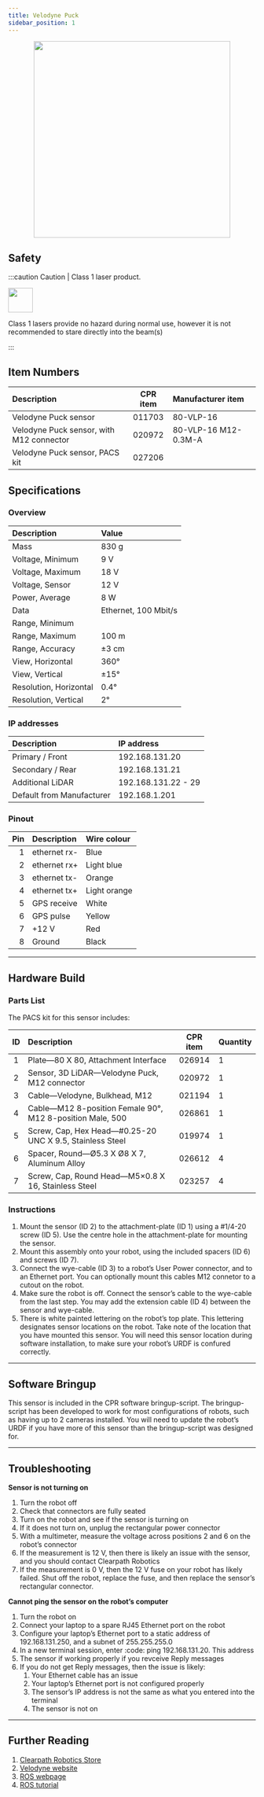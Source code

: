```yaml
---
title: Velodyne Puck
sidebar_position: 1
---
```




<center>
  <img src="/img/sensor_velodyne_puck_1.jpg" width="400"/>
</center>


## Safety

:::caution Caution | Class 1 laser product.

<img src="/img/safety_laser_radiation.png" width="50"/>

Class 1 lasers provide no hazard during normal use, however it is not recommended to stare directly into the beam(s)

:::


## Item Numbers

| Description                              | CPR item | Manufacturer item    |
| :--------------------------------------- |:-------: | :--------------------|
| Velodyne Puck sensor                     | 011703   | 80-VLP-16            |
| Velodyne Puck sensor, with M12 connector | 020972   | 80-VLP-16 M12-0.3M-A |
| Velodyne Puck sensor, PACS kit           | 027206   |                      | 

## Specifications

### Overview

| Description                 | Value                |
| :-------------------------- | :------------------- |
| Mass                        | 830 g                |
| Voltage, Minimum            | 9 V                  |
| Voltage, Maximum            | 18 V                 |
| Voltage, Sensor             | 12 V                 |
| Power, Average              | 8 W                  |
| Data                        | Ethernet, 100 Mbit/s |
| Range, Minimum              |                      |
| Range, Maximum              | 100 m                |
| Range, Accuracy             | ±3 cm                |
| View, Horizontal            | 360°                 |
| View, Vertical              | ±15°                 |
| Resolution, Horizontal      | 0.4°                 |
| Resolution, Vertical        | 2°                   |

### IP addresses

| Description               | IP address          |
| :------------------------ | :------------------ |
| Primary / Front           | 192.168.131.20      |
| Secondary / Rear          | 192.168.131.21      |
| Additional LiDAR          | 192.168.131.22 - 29 |
| Default from Manufacturer | 192.168.1.201       |

### Pinout

| Pin | Description  | Wire colour  |
| --: | :----------- | :----------- |
| 1   | ethernet rx- | Blue         |
| 2   | ethernet rx+ | Light blue   |
| 3   | ethernet tx- | Orange       |
| 4   | ethernet tx+ | Light orange |
| 5   | GPS receive  | White        |
| 6   | GPS pulse    | Yellow       |
| 7   | +12 V        | Red          |
| 8   | Ground       | Black        |

---

## Hardware Build

### Parts List

The PACS kit for this sensor includes:

| ID  | Description                                               | CPR item | Quantity | 
| :-: | :-------------------------------------------------------- | :------: | :------- |
| 1   | Plate—80 X 80, Attachment Interface                       | 026914   | 1        |
| 2   | Sensor, 3D LiDAR—Velodyne Puck, M12 connector             | 020972   | 1        |
| 3   | Cable—Velodyne, Bulkhead, M12                             | 021194   | 1        |
| 4   | Cable—M12 8-position Female 90°, M12 8-position Male, 500 | 026861   | 1        |
| 5   | Screw, Cap, Hex Head—#0.25-20 UNC X 9.5, Stainless Steel  | 019974   | 1        |
| 6   | Spacer, Round—Ø5.3 X Ø8 X 7, Aluminum Alloy               | 026612   | 4        |
| 7   | Screw, Cap, Round Head—M5×0.8 X 16, Stainless Steel       | 023257   | 4        |

### Instructions

1.  Mount the sensor (ID 2) to the attachment-plate (ID 1) using a #1/4-20 screw (ID 5). 
    Use the centre hole in the attachment-plate for mounting the sensor.
2.  Mount this assembly onto your robot, using the included spacers (ID 6) and screws (ID 7).
3.  Connect the wye-cable (ID 3) to a robot’s User Power connector, and to an Ethernet port. 
    You can optionally mount this cables M12 connetor to a cutout on the robot.
4.  Make sure the robot is off. 
    Connect the sensor’s cable to the wye-cable from the last step.
    You may add the extension cable (ID 4) between the sensor and wye-cable.
5.  There is white painted lettering on the robot’s top plate.
    This lettering designates sensor locations on the robot.
    Take note of the location that you have mounted this sensor.
    You will need this sensor location during software installation, to make sure your robot’s URDF is confured correctly.

---

## Software Bringup

This sensor is included in the CPR software bringup-script. 
The bringup-script has been developed to work for most configurations of robots, such as having up to 2 cameras installed. 
You will need to update the robot’s URDF if you have more of this sensor than the bringup-script was designed for.

---

## Troubleshooting

**Sensor is not turning on**

1.  Turn the robot off
2.  Check that connectors are fully seated
3.  Turn on the robot and see if the sensor is turning on
4.  If it does not turn on, unplug the rectangular power connector
5.  With a multimeter, measure the voltage across positions 2 and 6 on the robot’s connector
6.  If the measurement is 12 V, then there is likely an issue with the sensor, and you should contact Clearpath Robotics
7.  If the measurement is 0 V, then the 12 V fuse on your robot has likely failed. Shut off the robot, replace the fuse, and then replace the sensor’s rectangular connector.

**Cannot ping the sensor on the robot’s computer**
1.  Turn the robot on
2.  Connect your laptop to a spare RJ45 Ethernet port on the robot
3.  Configure your laptop’s Ethernet port to a static address of 192.168.131.250, and a subnet of 255.255.255.0
4.  In a new terminal session, enter :code: ping 192.168.131.20. This address
5.  The sensor if working properly if you revceive Reply messages
6.  If you do not get Reply messages, then the issue is likely:
    1.  Your Ethernet cable has an issue
    2.  Your laptop’s Ethernet port is not configured properly
    3.  The sensor’s IP address is not the same as what you entered into the terminal
    4.  The sensor is not on


<TroubleshootingContact />

---

## Further Reading

1. [Clearpath Robotics Store](https://store.clearpathrobotics.com/collections/3d-lidar/products/puck)
2. [Velodyne website](https://store.clearpathrobotics.com/collections/3d-lidar/products/puck)
3. [ROS webpage](http://wiki.ros.org/velodyne)
4. [ROS tutorial](http://wiki.ros.org/velodyne/Tutorials/Getting%20Started%20with%20the%20Velodyne%20VLP16)
